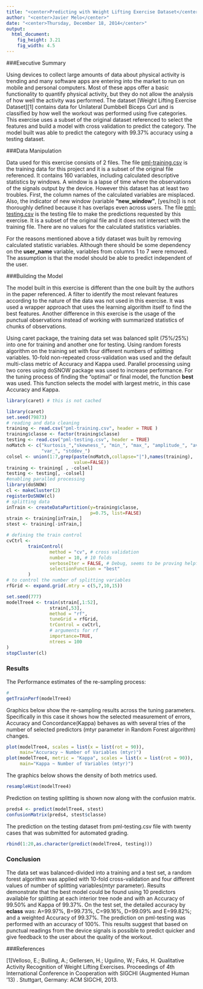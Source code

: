 ```yaml
---
title: "<center>Predicting with Weight Lifting Exercise Dataset</center>"
author: "<center>Javier Melo</center>"
date: "<center>Thursday, December 18, 2014</center>"
output:
  html_document:
    fig_height: 3.21
    fig_width: 4.5
---
```

###Executive Summary

Using devices to collect large amounts of data about physical activity is trending and many software apps are entering into the market to run on mobile and personal computers. Most of these apps offer a basic functionality to quantify physical activity, but they do not allow the analysis of how well the activity was performed. The dataset  [Weight Lifting Exercise Dataset][1] contains data for Unilateral Dumbbell Biceps Curl and is classified by how well the workout was performed using five categories.  This exercise uses a subset of the original dataset referenced to select the features and build a model with cross validation to predict the category. The model built was able to predict the category with 99.37% accuracy using a testing dataset.

###Data Manipulation

Data used for this exercise consists of 2 files. The file [pml-training.csv](https://d396qusza40orc.cloudfront.net/predmachlearn/pml-training.csv ) is the training data for this project and it is a subset of the original file referenced. It contains 160 variables, including calculated descriptive statistics by windows. A window is a lapse of time where the observations of the signals output by the device. However this dataset has at least two troubles. First, the column names of the calculated variables are misplaced. Also, the indicator of new window (variable **"new_window"**, [yes/no]) is not thoroughly defined because it has overlaps even across users. The file [pml-testing.csv](https://d396qusza40orc.cloudfront.net/predmachlearn/pml-testing.csv) is the testing file to make the predictions requested by this exercise. It is a subset of the original file and it does not intersect with the training file. There are no values for the calculated statistics variables.

For the reasons mentioned above a tidy dataset was built by removing calculated statistic variables.  Although there should be some dependency on the **user_name** variable, variables from columns 1 to 7 were removed. The assumption is that the model should be able to predict independent of the user.

###Building the Model

The model built in this exercise is different than the one built by the authors in the paper referenced. A filter to identify the most relevant features according to the nature of the data was not used in this exercise.  It was used a wrapper approach that uses the learning algorithm itself to find the best features. Another difference in this exercise is the usage of the punctual observations instead of working  with summarized statistics of chunks of observations.

Using caret package, the training data set was balanced split (75%/25%) into one for training and another one for testing. Using random forests algorithm on the training set with four different numbers of splitting variables. 10-fold non-repeated cross-validation  was used and the default multi-class metric of Accuracy and Kappa used. Parallel processing using two cores using doSNOW package was used to increase performance. For the tuning process of finding the "optimal" or final model, the function **best** was used. This function selects the model with largest metric, in this case Accuracy and Kappa.

```r
library(caret) # this is not cached
```

```r

library(caret)
set.seed(79873)
# reading and data cleaning
training <- read.csv("pml-training.csv", header = TRUE )
training$classe <- factor(training$classe)
testing <- read.csv("pml-testing.csv", header = TRUE)
noMatch <- c("kurtosis_","skewness_", "min_", "max_", "amplitude_", "avg_",
             "var_", "stddev_")
colsel <- union(1:7,grep(paste(noMatch,collapse="|"),names(training),
                         value=FALSE))
training <- training[ , -colsel] 
testing <- testing[, -colsel]
#enabling paralled processing
library(doSNOW)
cl <- makeCluster(2)
registerDoSNOW(cl)
# splitting data
inTrain <- createDataPartition(y=training$classe,
                               p=0.75, list=FALSE)
strain <- training[inTrain,]
stest <- training[-inTrain,]

# defining the train control
cvCtrl <-
        trainControl(
                method = "cv", # cross validation
                number = 10, # 10 folds
                verboseIter = FALSE, # Debug, seems to be proving helpful
                selectionFunction = "best"
        )
# to control the number of splitting variables
rfGrid <- expand.grid(.mtry = c(5,7,10,15))

set.seed(777)
modelTree4 <- train(strain[,1:52],
                strain[,53],
                method = "rf",
                tuneGrid = rfGrid,
                trControl = cvCtrl,
                # arguments for rf
                importance=TRUE,
                ntrees = 100
)
stopCluster(cl)
```

### Results

The Performance estimates of the re-sampling process:

```r
#
getTrainPerf(modelTree4)
```

Graphics below show the re-sampling results across the tuning parameters. Specifically in this case it shows how the selected measurement of errors, Accuracy and Concordance(Kappa) behaves as with several tries of the number of selected predictors (mtyr parameter in Random Forest algorithm) changes.

```r
plot(modelTree4, scales = list(x = list(rot = 90)),
     main="Accuracy ~ Number of Variables (mtyr)")
plot(modelTree4, metric = "Kappa", scales = list(x = list(rot = 90)),
     main="Kappa ~ Number of Variables (mtyr)")
```

The graphics below shows the density of both metrics used.

```r
resampleHist(modelTree4)
```

Prediction on testing splitting is shown now along with the confusion matrix.

```r
preds4 <- predict(modelTree4, stest)
confusionMatrix(preds4, stest$classe)
```

The prediction on the testing dataset from pml-testing.csv file with twenty cases that was submitted for automated grading.

```r
rbind(1:20,as.character(predict(modelTree4, testing)))
```

### Conclusion

The data set was balanced-divided into a training and a test set, a random forest algorithm was applied with 10-fold cross-validation and four different values of number of splitting variables(mtyr parameter). Results demonstrate that the best model could be found  using 10 predictors available for splitting at each interior tree node and with an Accuracy of 99.50% and Kappa of 99.37%. On the test set, the detailed accuracy by **eclass** was: A=99.97%, B=99.73%, C=99.16%, D=99.09% and E=99.82%; and a weighted Accuracy of 99.37%. The prediction on pml-testing was performed with an accuracy of 100%. This results suggest that based on punctual readings from the device signals is possible to predict quicker and give feedback to the user about the quality of the workout.

###References

[1]Velloso, E.; Bulling, A.; Gellersen, H.; Ugulino, W.; Fuks, H. Qualitative Activity Recognition of Weight Lifting Exercises. Proceedings of 4th International Conference in Cooperation with SIGCHI (Augmented Human '13) . Stuttgart, Germany: ACM SIGCHI, 2013.


